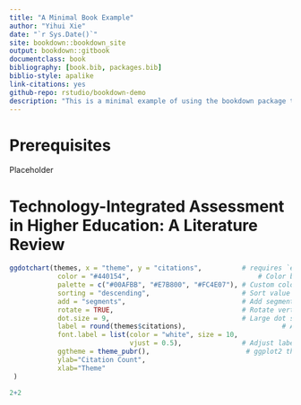 ```yaml
--- 
title: "A Minimal Book Example"
author: "Yihui Xie"
date: "`r Sys.Date()`"
site: bookdown::bookdown_site
output: bookdown::gitbook
documentclass: book
bibliography: [book.bib, packages.bib]
biblio-style: apalike
link-citations: yes
github-repo: rstudio/bookdown-demo
description: "This is a minimal example of using the bookdown package to write a book. The output format for this example is bookdown::gitbook."
---
```


# Prerequisites

Placeholder



<!--chapter:end:index.Rmd-->

# Technology-Integrated Assessment in Higher Education: A Literature Review {-}



```R
ggdotchart(themes, x = "theme", y = "citations",          # requires `easyGgplot2`, `ggplot2`, `ggpubr` 
            color = "#440154",                                # Color by groups
            palette = c("#00AFBB", "#E7B800", "#FC4E07"), # Custom color palette
            sorting = "descending",                       # Sort value in descending order
            add = "segments",                             # Add segments from y = 0 to dots
            rotate = TRUE,                                # Rotate vertically
            dot.size = 9,                                 # Large dot size
            label = round(themes$citations),                        # Add citations values as dot labels
            font.label = list(color = "white", size = 10, 
                              vjust = 0.5),               # Adjust label parameters
            ggtheme = theme_pubr(),                        # ggplot2 theme
            ylab="Citation Count",
            xlab="Theme"
 )
```

```R
2+2
```

<!--chapter:end:01-1.Rmd-->

